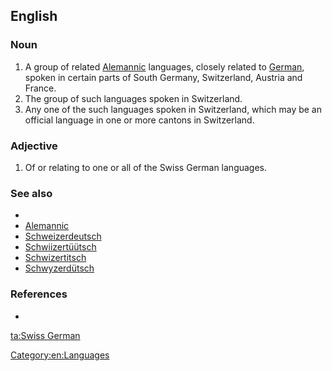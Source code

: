 ==English==

===Noun===
{{en-noun|sg=[[Swiss]] [[German]]}}

# A group of related [[Alemannic]] languages, closely related to [[German]], spoken in certain parts of South Germany, Switzerland, Austria and France.
# The group of such languages spoken in Switzerland.
# Any one of the such languages spoken in Switzerland, which may be an official language in one or more cantons in Switzerland.

===Adjective===
{{en-adj}}

# Of or relating to one or all of the Swiss German languages.

===See also===
* {{pedialite|Swiss German}}
* [[Alemannic]]
* [[Schweizerdeutsch]]
* [[Schwiizertüütsch]]
* [[Schwizertitsch]]
* [[Schwyzerdütsch]]

===References===
* {{ethnologue|code=gsw}}

[[Category:en:Languages]]

[[ta:Swiss German]]